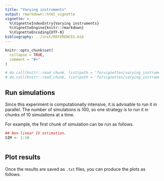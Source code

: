 ```yaml
---
title: "Varying instruments"
output: rmarkdown::html_vignette
vignette: >
  %\VignetteIndexEntry{Varying instruments}
  %\VignetteEngine{knitr::rmarkdown}
  %\VignetteEncoding{UTF-8}
bibliography: ../inst/REFERENCES.bib
---
```


```r
knitr::opts_chunk$set(
  collapse = TRUE,
  comment = "#>"
)
```

```r
# do.call(knitr::read_chunk, list(path = 'forvignettes/varying_instrument/varying_instrument1.R'))
# do.call(knitr::read_chunk, list(path = 'forvignettes/varying_instrument/plot.R'))
```

## Run simulations
Since this experiment is computationally intensive, it is advisable to run it in parallel. The number of simulations is 100, so one strategy is to run it in chunks of 10 simulations at a time. 

For example, the first chunk of simulation can be run as follows.

```r
## Non-linear IV estimation.
SIM <- 1:10
```

```r

```


## Plot results
Once the results are saved as `.txt` files, you can produce the plots as follows.

```r

```

